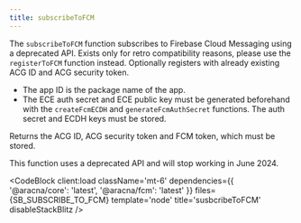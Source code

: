 ```yaml
---
title: subscribeToFCM
---
```



The `subscribeToFCM` function subscribes to Firebase Cloud Messaging using a deprecated API.
Exists only for retro compatibility reasons, please use the `registerToFCM` function instead.
Optionally registers with already existing ACG ID and ACG security token.

- The app ID is the package name of the app.
- The ECE auth secret and ECE public key must be generated beforehand with the `createFcmECDH` and `generateFcmAuthSecret` functions. The auth secret and ECDH keys must be stored.

Returns the ACG ID, ACG security token and FCM token, which must be stored.

<Alert client:load severity='warning'>
  This function uses a deprecated API and will stop working in June 2024.
</Alert>

<CodeBlock
  client:load
  className='mt-6'
  dependencies={{ '@aracna/core': 'latest', '@aracna/fcm': 'latest' }}
  files={SB_SUBSCRIBE_TO_FCM}
  template='node'
  title='susbcribeToFCM'
  disableStackBlitz
/>

